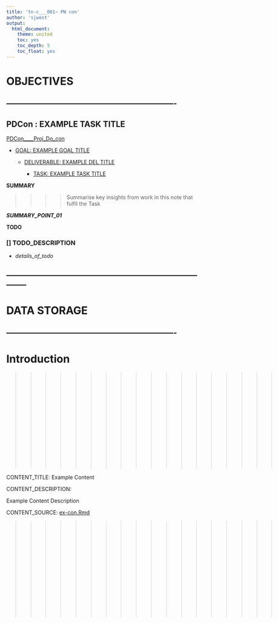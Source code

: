 ```yaml
---
title: 'tn-c___001~ PN con'
author: 'sjwest'
output:
  html_document:
    theme: united
    toc: yes
    toc_depth: 5
    toc_float: yes
---
```




# OBJECTIVES



----------------------------------------------------------------
----------------------------------------------------------------



## PDCon : EXAMPLE TASK TITLE


[PDCon____Proj_Do_con](../../PDCon____Proj_Do_con.Rmd)


* [GOAL: EXAMPLE GOAL TITLE](../../PDCon____Proj_Do_con.Rmd#goal-example-goal-title)

    + [DELIVERABLE: EXAMPLE DEL TITLE](../../PDCon____Proj_Do_con.Rmd#deliverable-example-del-title)

        - [TASK: EXAMPLE TASK TITLE](../../PDCon____Proj_Do_con.Rmd#task-example-task-title)



**SUMMARY**


>>>>
>>>> Summarise key insights from work in this note that fulfil the Task
>>>>


*__SUMMARY_POINT_01__*



**TODO**


### [] TODO_DESCRIPTION

* _details_of_todo_



--------------------------------------------------------------------------------
--------------------------------------------------------------------------------



# DATA STORAGE


----------------------------------------------------------------
----------------------------------------------------------------



# Introduction


















>>>>>>>>>>>>>>>>>>>>>>>>>
>>>>>>>> CONTENT >>>>>>>>
>>>>>>>>>>>>>>>>>>>>>>>>>


  CONTENT_TITLE: Example Content


  CONTENT_DESCRIPTION: 

  Example Content Description


  CONTENT_SOURCE: [ex-con.Rmd](tn-c___001/ex-con/ex-con.Rmd)


>>>>>>>>>>>>>>>>>>>>>>>>>
>>>>>>>> CONTENT >>>>>>>>
>>>>>>>>>>>>>>>>>>>>>>>>>












